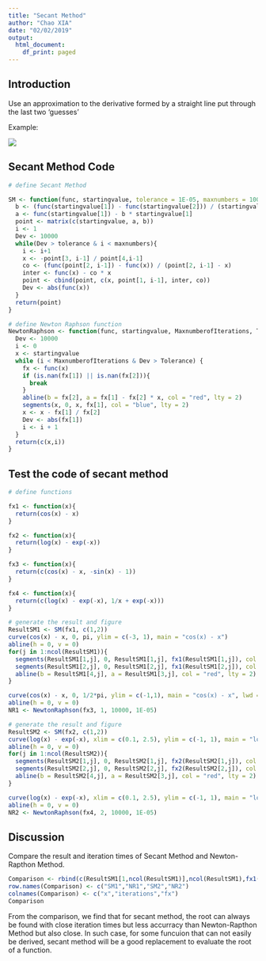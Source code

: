 ```yaml
---
title: "Secant Method"
author: "Chao XIA"
date: "02/02/2019"
output:
  html_document:
    df_print: paged
---
```

## Introduction

Use an approximation to the derivative formed by a straight line put through the last two 'guesses'

Example:

![](SM1.png){}\

## Secant Method Code

```r
# define Secant Method

SM <- function(func, startingvalue, tolerance = 1E-05, maxnumbers = 10000){
  b <- (func(startingvalue[1]) - func(startingvalue[2])) / (startingvalue[1] - startingvalue[2])
  a <- func(startingvalue[1]) - b * startingvalue[1]
  point <- matrix(c(startingvalue, a, b))
  i <- 1
  Dev <- 10000
  while(Dev > tolerance & i < maxnumbers){
    i <- i+1
    x <- -point[3, i-1] / point[4,i-1]
    co <- (func(point[2, i-1]) - func(x)) / (point[2, i-1] - x)
    inter <- func(x) - co * x
    point <- cbind(point, c(x, point[1, i-1], inter, co))
    Dev <- abs(func(x))
  }
  return(point)
}
```
```r
# define Newton Raphson function
NewtonRaphson <- function(func, startingvalue, MaxnumberofIterations, Tolerance){
  Dev <- 10000
  i <- 0
  x <- startingvalue
  while (i < MaxnumberofIterations & Dev > Tolerance) {
    fx <- func(x)
    if (is.nan(fx[1]) || is.nan(fx[2])){
      break
    }
    abline(b = fx[2], a = fx[1] - fx[2] * x, col = "red", lty = 2)
    segments(x, 0, x, fx[1], col = "blue", lty = 2)
    x <- x - fx[1] / fx[2]
    Dev <- abs(fx[1])
    i <- i + 1
  }
  return(c(x,i))
}
```

## Test the code of secant method

```r
# define functions

fx1 <- function(x){
  return(cos(x) - x)
}

fx2 <- function(x){
  return(log(x) - exp(-x))
}

fx3 <- function(x){
  return(c(cos(x) - x, -sin(x) - 1))
}

fx4 <- function(x){
  return(c(log(x) - exp(-x), 1/x + exp(-x)))
}
```
```r
# generate the result and figure
ResultSM1 <- SM(fx1, c(1,2))
curve(cos(x) - x, 0, pi, ylim = c(-3, 1), main = "cos(x) - x")
abline(h = 0, v = 0)
for(j in 1:ncol(ResultSM1)){
  segments(ResultSM1[1,j], 0, ResultSM1[1,j], fx1(ResultSM1[1,j]), col = "blue", lty = 2)
  segments(ResultSM1[2,j], 0, ResultSM1[2,j], fx1(ResultSM1[2,j]), col = "blue", lty = 2)
  abline(b = ResultSM1[4,j], a = ResultSM1[3,j], col = "red", lty = 2)
}
```
```r
curve(cos(x) - x, 0, 1/2*pi, ylim = c(-1,1), main = "cos(x) - x", lwd = 1)
abline(h = 0, v = 0)
NR1 <- NewtonRaphson(fx3, 1, 10000, 1E-05)
```

```r
# generate the result and figure
ResultSM2 <- SM(fx2, c(1,2))
curve(log(x) - exp(-x), xlim = c(0.1, 2.5), ylim = c(-1, 1), main = "log(x) - exp(-x)")
abline(h = 0, v = 0)
for(j in 1:ncol(ResultSM2)){
  segments(ResultSM2[1,j], 0, ResultSM2[1,j], fx2(ResultSM2[1,j]), col = "blue", lty = 2)
  segments(ResultSM2[2,j], 0, ResultSM2[2,j], fx2(ResultSM2[2,j]), col = "blue", lty = 2)
  abline(b = ResultSM2[4,j], a = ResultSM2[3,j], col = "red", lty = 2)
}
```

```r
curve(log(x) - exp(-x), xlim = c(0.1, 2.5), ylim = c(-1, 1), main = "log(x) - exp(-x)")
abline(h = 0, v = 0)
NR2 <- NewtonRaphson(fx4, 2, 10000, 1E-05)
```

## Discussion

Compare the result and iteration times of Secant Method and Newton-Rapthon Method.

```r
Comparison <- rbind(c(ResultSM1[1,ncol(ResultSM1)],ncol(ResultSM1),fx1(ResultSM1[1,ncol(ResultSM1)])),c(NR1,fx1(NR1[1])), c(ResultSM2[1,ncol(ResultSM2)], ncol(ResultSM2),fx2(ResultSM2[1,ncol(ResultSM2)])),c(NR2,fx2(NR2[1])))
row.names(Comparison) <- c("SM1","NR1","SM2","NR2")
colnames(Comparison) <- c("x","iterations","fx")
Comparison
```
From the comparison, we find that for secant method, the root can always be found with close iteration times but less accurracy than Newton-Rapthon Method but also close. In such case, for some funcuion that can not easily be derived, secant method will be a good replacement to evaluate the root of a function.





